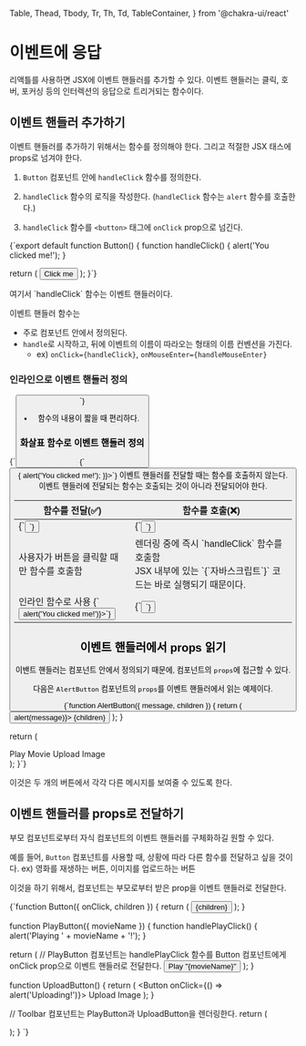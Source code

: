   Table,
  Thead,
  Tbody,
  Tr,
  Th,
  Td,
  TableContainer,
} from '@chakra-ui/react'

# 이벤트에 응답

리액틀를 사용하면 JSX에 이벤트 핸들러를 추가할 수 있다.
이벤트 핸들러는 클릭, 호버, 포커싱 등의 인터렉션의 응답으로 트리거되는 함수이다.



## 이벤트 핸들러 추가하기

이벤트 핸들러를 추가하기 위해서는 함수를 정의해야 한다. 그리고 적절한 JSX 태스에 props로 넘겨야 한다.

1. `Button` 컴포넌트 안에 `handleClick` 함수를 정의한다.

2. `handleClick` 함수의 로직을 작성한다. (`handleClick` 함수는 `alert` 함수를 호출한다.)

3. `handleClick` 함수를 `<button>` 태그에 `onClick` prop으로 넘긴다.

<CodeBlock lang="javascript">
{`export default function Button() {
  function handleClick() {
    alert('You clicked me!');
  }

  return (
    <button onClick={handleClick}>
      Click me
    </button>
  );
}`}
</CodeBlock>

<WhiteCard title="이벤트 핸들러">
여기서 `handleClick` 함수는 이벤트 핸들러이다.

이벤트 핸들러 함수는
- 주로 컴포넌트 안에서 정의된다.
- `handle`로 시작하고, 뒤에 이벤트의 이름이 따라오는 형태의 이름 컨벤션을 가진다.
    - ex) `onClick={handleClick}`, `onMouseEnter={handleMouseEnter}`
</WhiteCard>

### 인라인으로 이벤트 핸들러 정의

<CodeBlock lang="javascript">
{`<button onClick={function handleClick() {
  alert('You clicked me!');
}}>`}
</CodeBlock>

- 함수의 내용이 짧을 때 편리하다.

### 화살표 함수로 이벤트 핸들러 정의

<CodeBlock lang="javascript">
{`<button onClick={() => {
  alert('You clicked me!');
}}>`}
</CodeBlock>

<Pitfall title="이벤트 핸들러 전달 시 주의할 점">
이벤트 핸들러를 전달할 때는 함수를 호출하지 않는다. 
이벤트 핸들러에 전달되는 함수는 호출되는 것이 아니라 전달되어야 한다.

<TableContainer>
  <Table variant='simple'>
    <Thead>
      <Tr>
        <Th>함수를 전달(✅)</Th>
        <Th>함수를 호출(❌)</Th>
      </Tr>
    </Thead>
    <Tbody>
      <Tr>
        <Td>
            <CodeBlock lang="javascript">
                {`<button onClick={handleClick}>`}
            </CodeBlock>
        </Td>
        <Td>
            <CodeBlock lang="javascript">
                {`<button onClick={handleClick()}>`}
            </CodeBlock>
        </Td>
      </Tr>
      <Tr>
        <Td>
            사용자가 버튼을 클릭할 때만 함수를 호출함
        </Td>
        <Td>
            렌더링 중에 즉시 `handleClick` 함수를 호출함
            <br/>
            JSX 내부에 있는 `{`자바스크립트`}` 코드는 바로 실행되기 때문이다. 
        </Td>
      </Tr>
      <Tr>
        <Td>
            인라인 함수로 사용
            <CodeBlock lang="javascript">
                {`<button onClick={() => alert('You clicked me!')}>`}
            </CodeBlock>
        </Td>
        <Td>
            <CodeBlock lang="javascript">
                {`<button onClick={alert('You clicked me!')}>`}
            </CodeBlock>
        </Td>
      </Tr>
      </Tbody>
  </Table>
</TableContainer>
</Pitfall>

## 이벤트 핸들러에서 props 읽기

이밴트 핸들러는 컴포넌트 안에서 정의되기 때문에, 컴포넌트의 `props`에 접근할 수 있다.

다음은 `AlertButton` 컴포넌트의 `props`를 이벤트 핸들러에서 읽는 예제이다.

<CodeBlock lang="javascript">
{`function AlertButton({ message, children }) {
  return (
    <button onClick={() => alert(message)}>
      {children}
    </button>
  );
}

  return (
    <div>
      <AlertButton message="Playing!">
        Play Movie
      </AlertButton>
      <AlertButton message="Uploading!">
        Upload Image
      </AlertButton>
    </div>
  );
}`}
</CodeBlock>

이것은 두 개의 버튼에서 각각 다른 메시지를 보여줄 수 있도록 한다.

## 이벤트 핸들러를 props로 전달하기


부모 컴포넌트로부터 자식 컴포넌트의 이벤트 핸들러를 구체화하길 원할 수 있다.

예를 들어, `Button` 컴포넌트를 사용할 때, 상황에 따라 다른 함수를 전달하고 싶을 것이다. ex) 영화를 재생하는 버튼, 이미지를 업로드하는 버튼

이것을 하기 위해서, 컴포넌트는 부모로부터 받은 prop을 이벤트 핸들러로 전달한다.

<CodeBlock lang="javascript">
{`function Button({ onClick, children }) {
  return (
    <button onClick={onClick}>
      {children}
    </button>
  );
}

function PlayButton({ movieName }) {
  function handlePlayClick() {
    alert('Playing ' + movieName + '!');
  }

  return (
    // PlayButton 컴포넌트는 handlePlayClick 함수를 Button 컴포넌트에게 onClick prop으로 이벤트 핸들러로 전달한다.
    <Button onClick={handlePlayClick}>
      Play "{movieName}"
    </Button>
  );
}

function UploadButton() {
  return (
    <Button onClick={() => alert('Uploading!')}>
      Upload Image
    </Button>
  );
}

// Toolbar 컴포넌트는 PlayButton과 UploadButton을 렌더링한다.
  return (
    <div>
      <PlayButton movieName="Kiki's Delivery Service" />
      <UploadButton />
    </div>
  );
}
`}
</CodeBlock>

